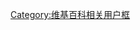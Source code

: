 {{User language-4|膜法|此用戶已被'''欽點'''為合格的膜法師！雖然他也不是謙虛，但'''中央已經決定了'''！于是他就'''唸了两句诗'''。|膜蛤文化|14|9}}<noinclude>[[Category:维基百科相关用户框]]</noinclude>